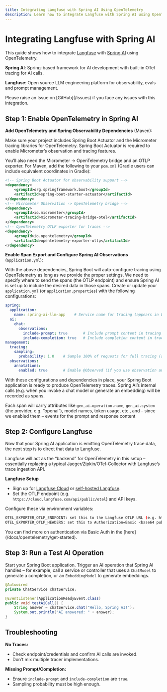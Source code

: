 ```yaml
---
title: Integrating Langfuse with Spring AI Using OpenTelemetry
description: Learn how to integrate Langfuse with Spring AI using OpenTelemetry for enhanced observability and performance monitoring in your AI applications.
---
```


# Integrating Langfuse with Spring AI

This guide shows how to integrate [Langfuse](/) with [Spring AI](https://docs.spring.io/spring-ai/reference) using OpenTelemetry.

**Spring AI**: Spring-based framework for AI development with built-in OTel tracing for AI calls.

**Langfuse**: Open source LLM engineering platform for observability, evals and prompt management.

<Callout type="info" emoji="🐞">
Please raise an Issue on [GitHub](/issues) if you face any issues with this integration.
</Callout>

## Step 1: Enable OpenTelemetry in Spring AI

**Add OpenTelemetry and Spring Observability Dependencies** (Maven):

Make sure your project includes Spring Boot Actuator and the Micrometer tracing libraries for OpenTelemetry. Spring Boot Actuator is required to enable Micrometer’s observation and tracing features. 

You’ll also need the Micrometer -> OpenTelemetry bridge and an OTLP exporter. For Maven, add the following to your `pom.xml` (Gradle users can include equivalent coordinates in Gradle):

```xml
<!-- Spring Boot Actuator for observability support -->
<dependency>
    <groupId>org.springframework.boot</groupId>
    <artifactId>spring-boot-starter-actuator</artifactId>
</dependency>
<!-- Micrometer Observation -> OpenTelemetry bridge -->
<dependency>
    <groupId>io.micrometer</groupId>
    <artifactId>micrometer-tracing-bridge-otel</artifactId>
</dependency>
<!-- OpenTelemetry OTLP exporter for traces -->
<dependency>
    <groupId>io.opentelemetry</groupId>
    <artifactId>opentelemetry-exporter-otlp</artifactId>
</dependency>
````

**Enable Span Export and Configure Spring AI Observations** (`application.yml`):

With the above dependencies, Spring Boot will auto-configure tracing using OpenTelemetry as long as we provide the proper settings. We need to specify where to send the spans (the OTLP endpoint) and ensure Spring AI is set up to include the desired data in those spans. Create or update your `application.yml` (or `application.properties`) with the following configurations:

```yaml
spring:
  application:
    name: spring-ai-llm-app    # Service name for tracing (appears in Langfuse UI as the source service)
  ai:
    chat:
      observations:
        include-prompt: true       # Include prompt content in tracing (disabled by default for privacy)
        include-completion: true   # Include completion content in tracing (disabled by default)
management:
  tracing:
    sampling:
      probability: 1.0    # Sample 100% of requests for full tracing (adjust in production as needed)
  observations:
    annotations:
      enabled: true       # Enable @Observed (if you use observation annotations in code)
```

With these configurations and dependencies in place, your Spring Boot application is ready to produce OpenTelemetry traces. Spring AI’s internal calls (e.g. when you invoke a chat model or generate an embedding) will be recorded as spans. 

Each span will carry attributes like `gen_ai.operation.name`, `gen_ai.system` (the provider, e.g. “openai”), model names, token usage, etc., and – since we enabled them – events for the prompt and response content​

## Step 2: Configure Langfuse

Now that your Spring AI application is emitting OpenTelemetry trace data, the next step is to direct that data to Langfuse. 

Langfuse will act as the “backend” for OpenTelemetry in this setup – essentially replacing a typical Jaeger/Zipkin/OTel-Collector with Langfuse’s trace ingestion API.


**Langfuse Setup**  
   - Sign up for [Langfuse Cloud](https://cloud.langfuse.com/) or [self-hosted Langfuse](https://langfuse.com/self-hosting).  
   - Set the OTLP endpoint (e.g. `https://cloud.langfuse.com/api/public/otel`) and API keys.

Configure these via environment variables:

```bash
OTEL_EXPORTER_OTLP_ENDPOINT: set this to the Langfuse OTLP URL (e.g. https://cloud.langfuse.com/api/public/otel).
OTEL_EXPORTER_OTLP_HEADERS: set this to Authorization=Basic <base64 public:secret>.
```

<Callout type="info">
You can find more on authentication via Basic Auth in the [here](/docs/opentelemetry/get-started).
</Callout>

## Step 3: Run a Test AI Operation

Start your Spring Boot application. Trigger an AI operation that Spring AI handles – for example, call a service or controller that uses a `ChatModel` to generate a completion, or an `EmbeddingModel` to generate embeddings.

```java
@Autowired
private ChatService chatService;

@EventListener(ApplicationReadyEvent.class)
public void testAiCall() {
    String answer = chatService.chat("Hello, Spring AI!");
    System.out.println("AI answered: " + answer);
}
```

## Troubleshooting

**No Traces:**  
  - Check endpoint/credentials and confirm AI calls are invoked.  
  - Don’t mix multiple tracer implementations.

**Missing Prompt/Completion:**  
  - Ensure `include-prompt` and `include-completion` are `true`.  
  - Sampling probability must be high enough.
